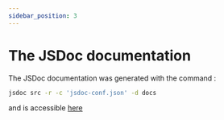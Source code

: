 ```yaml
---
sidebar_position: 3
---
```


# The JSDoc documentation

The JSDoc documentation was generated with the command :

```bash
jsdoc src -r -c 'jsdoc-conf.json' -d docs
```

and is accessible [here](https://euuekp-3001.preview.csb.app/jsdocs)
